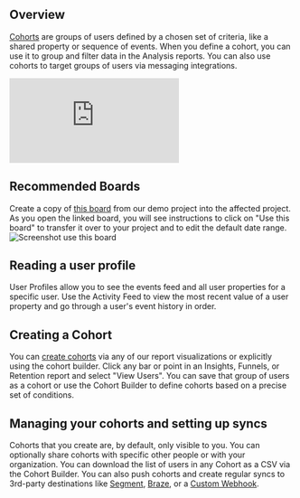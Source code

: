 ## Overview
[Cohorts](/docs/users/overview#cohorts) are groups of users defined by a chosen set of criteria, like a shared property or sequence of events. When you define a cohort, you can use it to group and filter data in the Analysis reports. You can also use cohorts to target groups of users via messaging integrations.

<p style={{ position: 'relative', paddingBottom: '56.25%', height: 0, overflow: 'hidden' }}>
  <iframe src="https://www.loom.com/embed/63f64626cfcb4382a45ecd4ef8b3af8b?sid=086c185f-fb83-42fb-aae5-02eb9d756ceb" frameborder="0" style={{ position: 'absolute', top: 0, left: 0, width: '100%', height: '100%' }} allowfullscreen></iframe>
</p>

## Recommended Boards
Create a copy of [this board](https://mixpanel.com/s/3M1cpY) from our demo project into the affected project. As you open the linked board, you will see instructions to click on "Use this board" to transfer it over to your project and to edit the default date range.
![Screenshot use this board](/tracking_id_limits_copy_board.png)

## Reading a user profile
User Profiles allow you to see the events feed and all user properties for a specific user. Use the Activity Feed to view the most recent value of a user property and go through a user's event history in order.

## Creating a Cohort
You can [create cohorts](/docs/users/cohorts#creating-cohorts) via any of our report visualizations or explicitly using the cohort builder. Click any bar or point in an Insights, Funnels, or Retention report and select "View Users". You can save that group of users as a cohort or use the Cohort Builder to define cohorts based on a precise set of conditions.

## Managing your cohorts and setting up syncs
Cohorts that you create are, by default, only visible to you. You can optionally share cohorts with specific other people or with your organization. You can download the list of users in any Cohort as a CSV via the Cohort Builder. You can also push cohorts and create regular syncs to 3rd-party destinations like [Segment](/docs/cohort-sync/integrations/segment), [Braze](/docs/cohort-sync/integrations/braze), or a [Custom Webhook](/docs/cohort-sync/webhooks).
